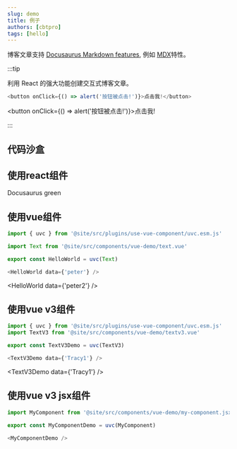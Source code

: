 ```yaml
---
slug: demo
title: 例子
authors: [cbtpro]
tags: [hello]
---
```


博客文章支持 [Docusaurus Markdown features](https://docusaurus.io/docs/markdown-features), 例如 [MDX](https://mdxjs.com/)特性。

:::tip

利用 React 的强大功能创建交互式博客文章。

```js
<button onClick={() => alert('按钮被点击!')}>点击我!</button>
```

<button onClick={() => alert('按钮被点击!')}>点击我!</button>

:::

## 代码沙盒


<PlaygroundCardsRow />


## 使用react组件

<Highlight color="#25c2a0">Docusaurus green</Highlight>

## 使用vue组件

```js
import { uvc } from '@site/src/plugins/use-vue-component/uvc.esm.js'

import Text from '@site/src/components/vue-demo/text.vue'

export const HelloWorld = uvc(Text)

<HelloWorld data={'peter'} />
```




<HelloWorld data={'peter2'} />

## 使用vue v3组件

```js
import { uvc } from '@site/src/plugins/use-vue-component/uvc.esm.js'
import TextV3 from '@site/src/components/vue-demo/textv3.vue'

export const TextV3Demo = uvc(TextV3)

<TextV3Demo data={'Tracy1'} />
```



<TextV3Demo data={'Tracy1'} />

## 使用vue v3 jsx组件

```js
import MyComponent from '@site/src/components/vue-demo/my-component.jsx'

export const MyComponentDemo = uvc(MyComponent)

<MyComponentDemo />
```



<MyComponentDemo />